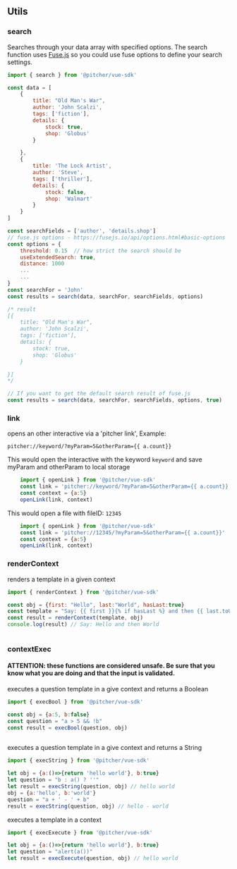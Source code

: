 
<Meta title="Documentation/Utils" />

## Utils

### search

Searches through your data array with specified options. The search function uses [Fuse.js](https://fusejs.io/) so you could use fuse options to define your search settings.


```javascript
import { search } from '@pitcher/vue-sdk'

const data = [
    {
        title: "Old Man's War",
        author: 'John Scalzi',
        tags: ['fiction'],
        details: {
            stock: true,
            shop: 'Globus'
        }

    },
    {
        title: 'The Lock Artist',
        author: 'Steve',
        tags: ['thriller'],
        details: {
            stock: false,
            shop: 'Walmart'
        }
    }
]

const searchFields = ['author', 'details.shop']
// fuse.js options - https://fusejs.io/api/options.html#basic-options
const options = {
    threshold: 0.15  // how strict the search should be
    useExtendedSearch: true,
    distance: 1000
    ...
    ...
}
const searchFor = 'John'
const results = search(data, searchFor, searchFields, options)

/* result
[{
    title: "Old Man's War",
    author: 'John Scalzi',
    tags: ['fiction'],
    details: {
        stock: true,
        shop: 'Globus'
    }

}]
*/

// If you want to get the default search result of fuse.js
const results = search(data, searchFor, searchFields, options, true)
```


### link

opens an other interactive via a 'pitcher link', Example:

`pitcher://keyword/?myParam=5&otherParam={{ a.count}}`

This would open the interactive with the keyword `keyword` and save myParam and otherParam to local storage

```javascript
    import { openLink } from '@pitcher/vue-sdk'
    const link = 'pitcher://keyword/?myParam=5&otherParam={{ a.count}}'
    const context = {a:5}
    openLink(link, context)
```

This would open a file with fileID: `12345`

```javascript
    import { openLink } from '@pitcher/vue-sdk'
    const link = 'pitcher://12345/?myParam=5&otherParam={{ a.count}}'
    const context = {a:5}
    openLink(link, context)
```


### renderContext

renders a template in a given context

```javascript
import { renderContext } from '@pitcher/vue-sdk'

const obj = {first: "Hello", last:"World", hasLast:true}
const template = "Say: {{ first }}{% if hasLast %} and then {{ last.toUpperCase() }}{% endif %}"
const result = renderContext(template, obj)
console.log(result) // Say: Hello and then World
    
```



### contextExec

#### ATTENTION: these functions are considered unsafe. Be sure that you know what you are doing and that the input is validated.

executes a question template in a give context and returns a Boolean

```javascript
import { execBool } from '@pitcher/vue-sdk'

const obj = {a:5, b:false}
const question = "a > 5 && !b"
const result = execBool(question, obj)
    
``` 
executes a question template in a give context and returns a String

```javascript
import { execString } from '@pitcher/vue-sdk'

let obj = {a:()=>{return 'hello world'}, b:true}
let question = "b : a() ? ''"
let result = execString(question, obj) // hello world
obj = {a:'hello', b:'world'}
question = "a + ' - ' + b"
result = execString(question, obj) // hello - world
``` 

executes a template in a context

```javascript
import { execExecute } from '@pitcher/vue-sdk'

let obj = {a:()=>{return 'hello world'}, b:true}
let question = "alert(a())"
let result = execExecute(question, obj) // hello world
   
``` 
